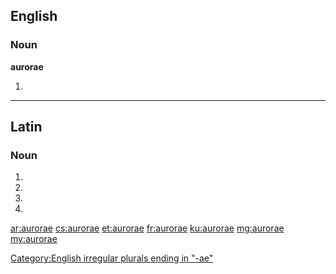 {{also|auroræ}}
==English==

===Noun===
'''aurorae'''

# {{irregular plural of|aurora}}

[[Category:English irregular plurals ending in "-ae"]]

----

==Latin==

===Noun===
{{la-noun-form|aurōrae}}

# {{inflection of|aurora|aurōra|nom|p|lang=la}}
# {{inflection of|aurora|aurōra|gen|s|lang=la}}
# {{inflection of|aurora|aurōra|dat|s|lang=la}}
# {{inflection of|aurora|aurōra|voc|p|lang=la}}

[[ar:aurorae]]
[[cs:aurorae]]
[[et:aurorae]]
[[fr:aurorae]]
[[ku:aurorae]]
[[mg:aurorae]]
[[my:aurorae]]